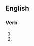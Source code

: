 ==English==

===Verb===
{{head|en|verb form}}

# {{present participle of|en|spang|nocat=1}}
# {{present participle of|en|spange|nocat=1}}